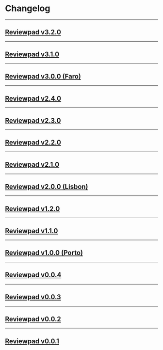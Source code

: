 
# Changelog

***

## [Reviewpad v3.2.0](changelog/reviewpad-v320-faro-edition)

<Reviewpadv320/>

***

## [Reviewpad v3.1.0](changelog/reviewpad-v310-faro-edition)

<Reviewpadv310/>

***

## [Reviewpad v3.0.0 (Faro)](changelog/reviewpad-v300-faro-edition)

<Reviewpadv300/>

***

## [Reviewpad v2.4.0](changelog/reviewpad-v240-lisbon-edition)

<Reviewpadv240/>

***

## [Reviewpad v2.3.0](changelog/reviewpad-v230-lisbon-edition)

<Reviewpadv230/>

***

## [Reviewpad v2.2.0](changelog/reviewpad-v220-lisbon-edition)

<Reviewpadv220/>

***

## [Reviewpad v2.1.0](changelog/reviewpad-v210-lisbon-edition)

<Reviewpadv210/>

***

## [Reviewpad v2.0.0 (Lisbon)](changelog/reviewpad-v200-lisbon-edition)

<Reviewpadv200/>

***

## [Reviewpad v1.2.0](changelog/reviewpad-v120-porto-edition)

<Reviewpadv120/>

***

## [Reviewpad v1.1.0](changelog/reviewpad-v110-porto-edition)

<Reviewpadv110/>

***

## [Reviewpad v1.0.0 (Porto)](changelog/reviewpad-v100)

<Reviewpadv100/>

***

## [Reviewpad v0.0.4](changelog/reviewpad-v004)

<Reviewpadv004/>

***

## [Reviewpad v0.0.3](changelog/reviewpad-v003)

<Reviewpadv003/>

***

## [Reviewpad v0.0.2](changelog/reviewpad-v002)

<Reviewpadv002/>

***

## [Reviewpad v0.0.1](changelog/reviewpad-v001)

<Reviewpadv001/>